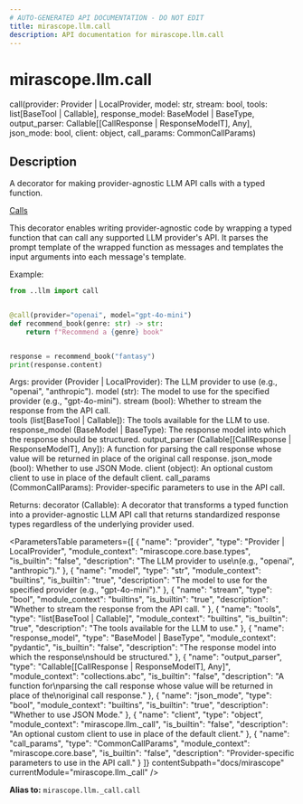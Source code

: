 ```yaml
---
# AUTO-GENERATED API DOCUMENTATION - DO NOT EDIT
title: mirascope.llm.call
description: API documentation for mirascope.llm.call
---
```


# mirascope.llm.call

<ApiType type="Alias" />

<ApiSignature>
call(provider: Provider | LocalProvider, model: str, stream: bool, tools: list[BaseTool | Callable], response_model: BaseModel | BaseType, output_parser: Callable[[CallResponse | ResponseModelT], Any], json_mode: bool, client: object, call_params: CommonCallParams)
</ApiSignature>

## Description

A decorator for making provider-agnostic LLM API calls with a typed function.

<Info title="Usage">

[Calls](/docs/mirascope/learn/calls)

</Info>


This decorator enables writing provider-agnostic code by wrapping a typed function 
that can call any supported LLM provider's API. It parses the prompt template of 
the wrapped function as messages and templates the input arguments into each message's 
template.

Example:

```python
from ..llm import call


@call(provider="openai", model="gpt-4o-mini")
def recommend_book(genre: str) -> str:
    return f"Recommend a {genre} book"


response = recommend_book("fantasy")
print(response.content)
```

Args:
    provider (Provider | LocalProvider): The LLM provider to use
        (e.g., "openai", "anthropic").
    model (str): The model to use for the specified provider (e.g., "gpt-4o-mini").
    stream (bool): Whether to stream the response from the API call.  
    tools (list[BaseTool | Callable]): The tools available for the LLM to use.
    response_model (BaseModel | BaseType): The response model into which the response
        should be structured.
    output_parser (Callable[[CallResponse | ResponseModelT], Any]): A function for
        parsing the call response whose value will be returned in place of the
        original call response.
    json_mode (bool): Whether to use JSON Mode.
    client (object): An optional custom client to use in place of the default client.
    call_params (CommonCallParams): Provider-specific parameters to use in the API call.

Returns:
    decorator (Callable): A decorator that transforms a typed function into a
        provider-agnostic LLM API call that returns standardized response types
        regardless of the underlying provider used.

<ParametersTable
  parameters={[
  {
    "name": "provider",
    "type": "Provider | LocalProvider",
    "module_context": "mirascope.core.base.types",
    "is_builtin": "false",
    "description": "The LLM provider to use\n(e.g., \"openai\", \"anthropic\")."
  },
  {
    "name": "model",
    "type": "str",
    "module_context": "builtins",
    "is_builtin": "true",
    "description": "The model to use for the specified provider (e.g., \"gpt-4o-mini\")."
  },
  {
    "name": "stream",
    "type": "bool",
    "module_context": "builtins",
    "is_builtin": "true",
    "description": "Whether to stream the response from the API call.  "
  },
  {
    "name": "tools",
    "type": "list[BaseTool | Callable]",
    "module_context": "builtins",
    "is_builtin": "true",
    "description": "The tools available for the LLM to use."
  },
  {
    "name": "response_model",
    "type": "BaseModel | BaseType",
    "module_context": "pydantic",
    "is_builtin": "false",
    "description": "The response model into which the response\nshould be structured."
  },
  {
    "name": "output_parser",
    "type": "Callable[[CallResponse | ResponseModelT], Any]",
    "module_context": "collections.abc",
    "is_builtin": "false",
    "description": "A function for\nparsing the call response whose value will be returned in place of the\noriginal call response."
  },
  {
    "name": "json_mode",
    "type": "bool",
    "module_context": "builtins",
    "is_builtin": "true",
    "description": "Whether to use JSON Mode."
  },
  {
    "name": "client",
    "type": "object",
    "module_context": "mirascope.llm._call",
    "is_builtin": "false",
    "description": "An optional custom client to use in place of the default client."
  },
  {
    "name": "call_params",
    "type": "CommonCallParams",
    "module_context": "mirascope.core.base",
    "is_builtin": "false",
    "description": "Provider-specific parameters to use in the API call."
  }
]}
  contentSubpath="docs/mirascope"
  currentModule="mirascope.llm._call"
/>

<ReturnType
  type="Callable"
  isBuiltin={false}
  contentSubpath="docs/mirascope"
  currentModule="mirascope.llm._call"
  description="A decorator that transforms a typed function into a\nprovider-agnostic LLM API call that returns standardized response types\nregardless of the underlying provider used."
/>


**Alias to:** `mirascope.llm._call.call`


